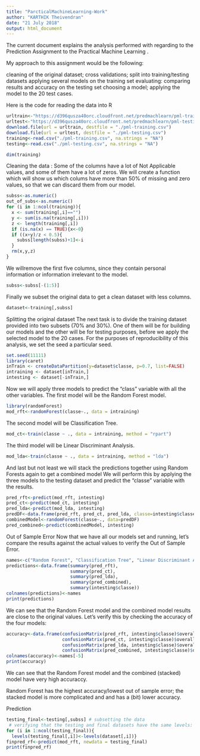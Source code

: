 ```yaml
---
title: "ParcticalMachineLearning-Work"
author: "KARTHIK Theivendran"
date: "21 July 2018"
output: html_document
---
```


The current document explains the analysis performed with regarding to the Prediction Assignment to the Practical Machine Learning . 

My approach to this assignment would be the following:

cleaning of the original dataset;
cross validations;
split into training/testing datasets
applying several models on the training set
evaluating: comparing results and accuracy on the testing set
choosing a model;
applying the model to the 20 test cases.

Here is the code for reading the data into R

```r
urltrain<-"https://d396qusza40orc.cloudfront.net/predmachlearn/pml-training.csv"
urltest<-"https://d396qusza40orc.cloudfront.net/predmachlearn/pml-testing.csv"
download.file(url = urltrain, destfile = "./pml-training.csv")
download.file(url = urltest, destfile = "./pml-testing.csv")
training<-read.csv("./pml-training.csv", na.strings = "NA")
testing<-read.csv("./pml-testing.csv", na.strings = "NA")
```

```r
dim(training)
```

Cleaning the data :
Some of the columns have a lot of Not Applicable values, and some of them have a lot of zeros. We will create a function which will show us which colums have more than 50% of missing and zero values, so that we can discard them from our model.

```r
subss<-as.numeric()
out_of_subs<-as.numeric()
for (i in 1:ncol(training)){
  x <- sum(training[,i]=="")
  y <- sum(is.na(training[,i]))
  z <- length(training[,i])
  if (is.na(x) == TRUE){x<-0}
  if ((x+y)/z < 0.5){
    subss[length(subss)+1]<-i
  }
  rm(x,y,z)
}
```

We willremove the first five columns, since they contain personal information or information irrelevant to the model.

```r
subss<-subss[-(1:5)]
```

Finally we subset the original data to get a clean dataset with less columns.

```r
dataset<-training[,subss]
```
Splitting the original dataset
The next task is to divide the training dataset provided into two subsets (70% and 30%). One of them will be for building our models and the other will be for testing purposes, before we apply the selected model to the 20 cases. For the purposes of reproducibility of this analysis, we set the seed a particular seed.
```r
set.seed(11111)
library(caret)
inTrain <- createDataPartition(y=dataset$classe, p=0.7, list=FALSE)
intraining <- dataset[inTrain,]
intesting <- dataset[-inTrain,]
```

Now we will apply three models to predict the "class" variable with all the other variables. The first model will be the Random Forest model.

```r
library(randomForest)
mod_rft<-randomForest(classe~., data = intraining)
```
The second model will be Classification Tree.
```r
mod_ct<-train(classe ~ ., data = intraining, method = "rpart")
```

The third model will be Linear Discriminant Analysis.
```r
mod_lda<-train(classe ~ ., data = intraining, method = "lda")
```

And last but not least we will stack the predictions together using Random Forests again to get a combined model We will perform this by applying the three models to the testing dataset and predict the "classe" variable with the results.

```r
pred_rft<-predict(mod_rft, intesting)
pred_ct<-predict(mod_ct, intesting)
pred_lda<-predict(mod_lda, intesting)
predDF<-data.frame(pred_rft, pred_ct, pred_lda, classe=intesting$classe)
combinedModel<-randomForest(classe~., data=predDF)
pred_combined<-predict(combinedModel, intesting)
```
Out of Sample Error
Now that we have all our models set and running, let's compare the results against the actual values to verify the Out of Sample Error.
```r
names<-c("Random Forest", "Classification Tree", "Linear Discriminant Analysis", "Combined Model", "Actual Values")
predictions<-data.frame(summary(pred_rft),
                        summary(pred_ct),
                        summary(pred_lda),
                        summary(pred_combined),
                        summary(intesting$classe))
colnames(predictions)<-names
print(predictions)
```

We can see that the Random Forest model and the combined model results are close to the original values. Let's verify this by checking the accuracy of the four models:
```r
accuracy<-data.frame(confusionMatrix(pred_rft, intesting$classe)$overall[1],
                     confusionMatrix(pred_ct, intesting$classe)$overall[1],
                     confusionMatrix(pred_lda, intesting$classe)$overall[1],
                     confusionMatrix(pred_combined, intesting$classe)$overall[1])
colnames(accuracy)<-names[-5]
print(accuracy)
```

We can see that the Random Forest model and the combined (stacked) model have very high accuraccy.

Random Forest has the highest accuracy/lowest out of sample error;
the stacked model is more complicated and and has a (bit) lower accuracy.

Prediction

```r
testing_final<-testing[,subss] # subsetting the data 
 # verifying that the testing and final datasets have the same levels:
for (i in 1:ncol(testing_final)){
  levels(testing_final[,i])<-levels(dataset[,i])}
finpred_rf<-predict(mod_rft, newdata = testing_final)
print(finpred_rf)
```

